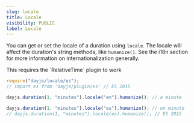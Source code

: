 ```yaml
---
slug: locale
title: Locale
visibility: PUBLIC
label: Locale
---
```


You can get or set the locale of a duration using `locale`. The locale will affect the duration's string methods, like `humanize()`. See the i18n section for more information on internationalization generally.

<Callout type="info">
This requires the `RelativeTime` plugin to work
</Callout>

```javascript
require("dayjs/locale/es");
// import es from 'dayjs/plugin/es' // ES 2015

dayjs.duration(1, "minutes").locale("en").humanize(); // a minute

dayjs.duration(1, "minutes").locale("es").humanize(); // un minuto
// dayjs.duration(1, "minutes").locale(es).humanize(); // ES 2015
```